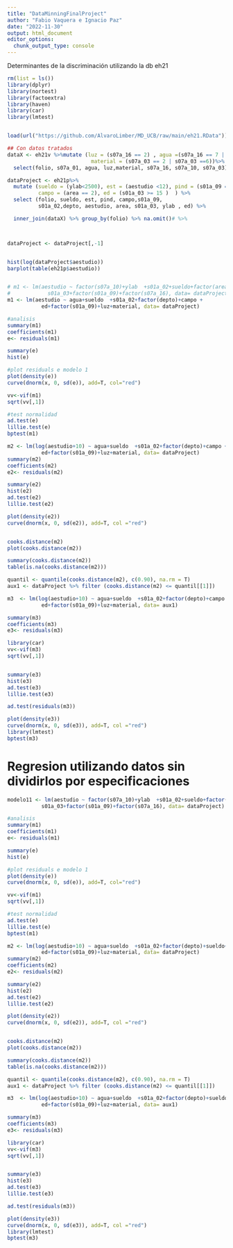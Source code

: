 ```yaml
---
title: "DataMinningFinalProject"
author: "Fabio Vaquera e Ignacio Paz"
date: "2022-11-30"
output: html_document
editor_options: 
  chunk_output_type: console
---
```

Determinantes de la discriminación utilizando la db eh21

```r
rm(list = ls())
library(dplyr)
library(nortest)
library(factoextra)
library(haven)
library(car)
library(lmtest)


load(url("https://github.com/AlvaroLimber/MD_UCB/raw/main/eh21.RData"))

## Con datos tratados 
dataX <- eh21v %>%mutate (luz = (s07a_16 == 2) , agua =(s07a_16 == 7 | s07a_10 == 8),
                           material = (s07a_03 == 2 | s07a_03 ==6))%>% 
  select(folio, s07a_01, agua, luz,material, s07a_16, s07a_10, s07a_03)

dataProject <- eh21p%>% 
  mutate (sueldo = (ylab<2500), est = (aestudio <12), pind = (s01a_09 == 1), 
          campo = (area == 2), ed = (s01a_03 >= 15 )  ) %>%
  select (folio, sueldo, est, pind, campo,s01a_09,
          s01a_02,depto, aestudio, area, s01a_03, ylab , ed) %>%

  inner_join(dataX) %>% group_by(folio) %>% na.omit()# %>%



dataProject <- dataProject[,-1]


hist(log(dataProject$aestudio))
barplot(table(eh21p$aestudio))


# m1 <- lm(aestudio ~ factor(s07a_10)+ylab  +s01a_02+sueldo+factor(area) +
#            s01a_03+factor(s01a_09)+factor(s07a_16), data= dataProject)
m1 <- lm(aestudio ~ agua+sueldo  +s01a_02+factor(depto)+campo +
           ed+factor(s01a_09)+luz+material, data= dataProject)

#analisis
summary(m1)
coefficients(m1)
e<- residuals(m1)

summary(e)
hist(e) 

#plot residuals e modelo 1
plot(density(e))
curve(dnorm(x, 0, sd(e)), add=T, col="red")

vv<-vif(m1)
sqrt(vv[,1])

#test normalidad
ad.test(e)
lillie.test(e)
bptest(m1)

m2 <- lm(log(aestudio+10) ~ agua+sueldo  +s01a_02+factor(depto)+campo +
           ed+factor(s01a_09)+luz+material, data= dataProject)
summary(m2)
coefficients(m2)
e2<- residuals(m2)

summary(e2)
hist(e2)
ad.test(e2)
lillie.test(e2)

plot(density(e2))
curve(dnorm(x, 0, sd(e2)), add=T, col ="red")


cooks.distance(m2)
plot(cooks.distance(m2))

summary(cooks.distance(m2))
table(is.na(cooks.distance(m2)))

quantil <- quantile(cooks.distance(m2), c(0.90), na.rm = T)
aux1 <- dataProject %>% filter (cooks.distance(m2) <= quantil[[1]])

m3  <- lm(log(aestudio+10) ~ agua+sueldo  +s01a_02+factor(depto)+campo +
           ed+factor(s01a_09)+luz+material, data= aux1)

summary(m3)
coefficients(m3)
e3<- residuals(m3)

library(car)
vv<-vif(m3)
sqrt(vv[,1])


summary(e3)
hist(e3)
ad.test(e3)
lillie.test(e3)

ad.test(residuals(m3))

plot(density(e3))
curve(dnorm(x, 0, sd(e3)), add=T, col ="red")
library(lmtest)
bptest(m3)


```
# Regresion utilizando datos sin dividirlos por especificaciones

```r

modelo11 <- lm(aestudio ~ factor(s07a_10)+ylab  +s01a_02+sueldo+factor(area) +
           s01a_03+factor(s01a_09)+factor(s07a_16), data= dataProject)

#analisis
summary(m1)
coefficients(m1)
e<- residuals(m1)

summary(e)
hist(e) 

#plot residuals e modelo 1
plot(density(e))
curve(dnorm(x, 0, sd(e)), add=T, col="red")

vv<-vif(m1)
sqrt(vv[,1])

#test normalidad
ad.test(e)
lillie.test(e)
bptest(m1)

m2 <- lm(log(aestudio+10) ~ agua+sueldo  +s01a_02+factor(depto)+sueldo+campo +
           ed+factor(s01a_09)+luz+material, data= dataProject)
summary(m2)
coefficients(m2)
e2<- residuals(m2)

summary(e2)
hist(e2)
ad.test(e2)
lillie.test(e2)

plot(density(e2))
curve(dnorm(x, 0, sd(e2)), add=T, col ="red")


cooks.distance(m2)
plot(cooks.distance(m2))

summary(cooks.distance(m2))
table(is.na(cooks.distance(m2)))

quantil <- quantile(cooks.distance(m2), c(0.90), na.rm = T)
aux1 <- dataProject %>% filter (cooks.distance(m2) <= quantil[[1]])

m3  <- lm(log(aestudio+10) ~ agua+sueldo  +s01a_02+factor(depto)+sueldo+campo +
           ed+factor(s01a_09)+luz+material, data= aux1)

summary(m3)
coefficients(m3)
e3<- residuals(m3)

library(car)
vv<-vif(m3)
sqrt(vv[,1])


summary(e3)
hist(e3)
ad.test(e3)
lillie.test(e3)

ad.test(residuals(m3))

plot(density(e3))
curve(dnorm(x, 0, sd(e3)), add=T, col ="red")
library(lmtest)
bptest(m3)
```


